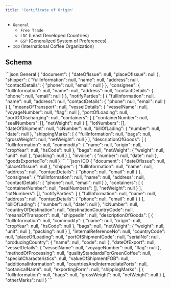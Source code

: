 ---
title: 'Certificate of Origin'
---

- `General`
  - `Free Trade`
  - `LDC` (Least Developed Countries)
  - `GSP` (Generalized System of Preferences)
- `ICO` (International Coffee Organization)

## Schema
<CodeGroup>
```json General
{
  "document": {
    "dateOfIssue": null,
    "placeOfIssue": null
  },
  "shipper": {
    "fullInformation": null,
    "name": null,
    "address": null,
    "contactDetails": {
      "phone": null,
      "email": null
    }
  },
  "consignee": {
    "fullInformation": null,
    "name": null,
    "address": null,
    "contactDetails": {
      "phone": null,
      "email": null
    }
  },
  "notifyParties": [
    {
      "fullInformation": null,
      "name": null,
      "address": null,
      "contactDetails": {
        "phone": null,
        "email": null
      }
    }
  ],
  "meansOfTransport": null,
  "vesselDetails": {
    "vesselName": null,
    "voyageNumber": null,
    "flag": null
  },
  "portOfLoading": null,
  "portOfDischarging": null,
  "containers": [
    {
      "containerNumber": null,
      "sealNumbers": [],
      "netWeight": null
    }
  ],
  "lotNumbers": [],
  "dateOfShipment": null,
  "lcNumber": null,
  "billOfLading": {
    "number": null,
    "date": null
  },
  "shippingMarks": [
    {
      "fullInformation": null,
      "bags": null,
      "grossWeight": null,
      "netWeight": null
    }
  ],
  "descriptionOfGoods": [
    {
      "fullInformation": null,
      "commodity": {
        "name": null,
        "origin": null,
        "cropYear": null,
        "hsCode": null
      },
      "bags": null,
      "netWeight": {
        "weight": null,
        "unit": null
      },
      "packing": null
    }
  ],
  "invoice": {
    "number": null,
    "date": null
  },
  "goodsExportedTo": null
}
```
```json ICO
{
  "document": {
    "dateOfIssue": null,
    "placeOfIssue": null
  },
  "shipper": {
    "fullInformation": null,
    "name": null,
    "address": null,
    "contactDetails": {
      "phone": null,
      "email": null
    }
  },
  "consignee": {
    "fullInformation": null,
    "name": null,
    "address": null,
    "contactDetails": {
      "phone": null,
      "email": null
    }
  },
  "containers": [
    {
      "containerNumber": null,
      "sealNumbers": [],
      "netWeight": null
    }
  ],
  "lotNumbers": [],
  "notifyParties": [
    {
      "fullInformation": null,
      "name": null,
      "address": null,
      "contactDetails": {
        "phone": null,
        "email": null
      }
    }
  ],
  "billOfLading": {
    "number": null,
    "date": null
  },
  "lcNumber": null,
  "countryOfDestination": null,
  "destinationCountryCode": null,
  "meansOfTransport": null,
  "shippedIn": null,
  "descriptionOfGoods": [
    {
      "fullInformation": null,
      "commodity": {
        "name": null,
        "origin": null,
        "cropYear": null,
        "hsCode": null
      },
      "bags": null,
      "netWeight": {
        "weight": null,
        "unit": null
      },
      "packing": null
    }
  ],
  "internalReferenceNo": null,
  "countryCode": null,
  "placeOfLoading": null,
  "portOfShipmentCode": null,
  "serialNo": null,
  "producingCountry": {
    "name": null,
    "code": null
  },
  "dateOfExport": null,
  "vesselDetails": {
    "vesselName": null,
    "voyageNumber": null,
    "flag": null
  },
  "methodOfProcessing": null,
  "qualityStandardsForGreenCoffee": null,
  "specialCharacteristics": null,
  "valueOfShipmentFOB": null,
  "additionalInformation": null,
  "countriesAndIntermediatePorts": null,
  "botanicalName": null,
  "exportingForm": null,
  "shippingMarks": [
    {
      "fullInformation": null,
      "bags": null,
      "grossWeight": null,
      "netWeight": null
    }
  ],
  "otherMarks": null
}
```
</CodeGroup>
